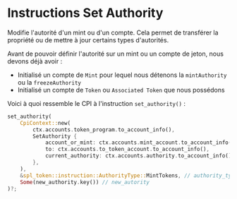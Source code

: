 
# Instructions Set Authority

Modifie l'autorité d'un mint ou d'un compte. Cela permet de transférer la propriété ou de mettre à jour certains types d'autorités.

Avant de pouvoir définir l'autorité sur un mint ou un compte de jeton, nous devons déjà avoir :
- Initialisé un compte de `Mint` pour lequel nous détenons la `mintAuthority` ou la `freezeAuthority`
- Initialisé un compte de `Token` ou `Associated Token` que nous possédons

Voici à quoi ressemble le CPI à l'instruction `set_authority()` : 

```rust
set_authority(
    CpiContext::new(
        ctx.accounts.token_program.to_account_info(),
        SetAuthority {
            account_or_mint: ctx.accounts.mint_account.to_account_info(),
            to: ctx.accounts.to_token_account.to_account_info(),
            current_authority: ctx.accounts.authority.to_account_info(),
        },
    ),
    &spl_token::instruction::AuthorityType::MintTokens, // authority_type
    Some(new_authority.key()) // new_autority
)?;
```